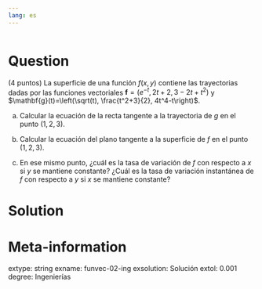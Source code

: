 ```yaml
---
lang: es
---
```


```r
```

Question
========
(4 puntos) La superficie de una función $f(x,y)$ contiene las trayectorias dadas por las funciones vectoriales $\mathbf{f}=(e^{-t}, 2t+2, 3-2t+t^2)$ y $\mathbf{g}(t)=\left(\sqrt(t), \frac{t^2+3}{2}, 4t^4-t\right)$.

a. Calcular la ecuación de la recta tangente a la trayectoria de $g$ en el punto $(1,2,3)$.

a. Calcular la ecuación del plano tangente a la superficie de $f$ en el punto $(1,2,3)$. 

b. En ese mismo punto, ¿cuál es la tasa de variación de $f$ con respecto a $x$ si $y$ se mantiene constante? ¿Cuál es la tasa de variación instantánea de $f$ con respecto a $y$ si $x$ se mantiene constante?


Solution
========



Meta-information
================
extype: string
exname: funvec-02-ing
exsolution: Solución
extol: 0.001
degree: Ingenierías